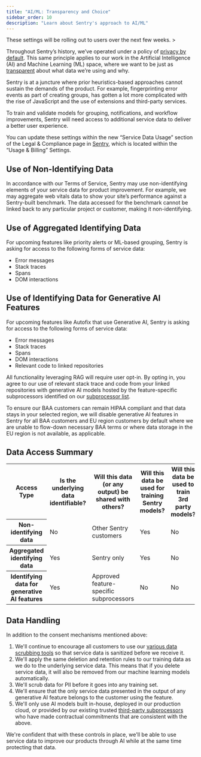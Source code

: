 ```yaml
---
title: "AI/ML: Transparency and Choice"
sidebar_order: 10
description: "Learn about Sentry's approach to AI/ML"
---
```


<Alert>
These settings will be rolling out to users over the next few weeks.
</Alert>>

Throughout Sentry’s history, we’ve operated under a policy of [privacy by default](https://sentry.io/lp/privacy-by-default/). This same principle applies to our work in the Artificial Intelligence (AI) and Machine Learning (ML) space, where we want to be just as [transparent](https://blog.sentry.io/terms-of-service-update/) about what data we’re using and why.

Sentry is at a juncture where prior heuristics-based approaches cannot sustain the demands of the product. For example, fingerprinting error events as part of creating groups, has gotten a lot more complicated with the rise of JavaScript and the use of extensions and third-party services.

To train and validate models for grouping, notifications, and workflow improvements, Sentry will need access to additional service data to deliver a better user experience.

You can update these settings within the new “Service Data Usage” section of the Legal & Compliance page in [Sentry](https://sentry.io/orgredirect/organizations/:orgslug/settings/legal/), which is located within the “Usage & Billing” Settings.

## Use of Non-Identifying Data

In accordance with our Terms of Service, Sentry may use non-identifying elements of your service data for product improvement. For example, we may aggregate web vitals data to show your site’s performance against a Sentry-built benchmark. The data accessed for the benchmark cannot be linked back to any particular project or customer, making it non-identifying.

## Use of Aggregated Identifying Data

For upcoming features like priority alerts or ML-based grouping, Sentry is asking for access to the following forms of service data:

- Error messages
- Stack traces
- Spans
- DOM interactions

## Use of Identifying Data for Generative AI Features

For upcoming features like Autofix that use Generative AI, Sentry is asking for access to the following forms of service data:

- Error messages
- Stack traces
- Spans
- DOM interactions
- Relevant code to linked repositories

All functionality leveraging RAG will require user opt-in. By opting in, you agree to our use of relevant stack trace and code from your linked repositories with generative AI models hosted by the feature-specific subprocessors identified on our [subprocessor list](https://sentry.io/legal/subprocessors/).

To ensure our BAA customers can remain HIPAA compliant and that data stays in your selected region, we will disable generative AI features in Sentry for all BAA customers and EU region customers by default where we are unable to flow-down necessary BAA terms or where data storage in the EU region is not available, as applicable.

## Data Access Summary

<table>
  <tbody>
    <tr>
      <th>Access Type</th>
      <th>Is the underlying data identifiable?</th>
      <th>Will this data (or any output) be shared with others?</th>
      <th>Will this data be used for training Sentry models?</th>
      <th>Will this data be used to train 3rd party models?</th>
    </tr>
    <tr>
      <th>Non-identifying data</th>
      <td>No</td>
      <td>Other Sentry customers</td>
      <td>Yes</td>
      <td>No</td>
    </tr>
    <tr>
      <th>Aggregated identifying data</th>
      <td>Yes</td>
      <td>Sentry only</td>
      <td>Yes</td>
      <td>No</td>
    </tr>
    <tr>
      <th>Identifying data for generative AI features</th>
      <td>Yes</td>
      <td>Approved feature-specific subprocessors</td>
      <td>No</td>
      <td>No</td>
    </tr>
  </tbody>
</table>

## Data Handling

In addition to the consent mechanisms mentioned above:

1. We'll continue to encourage all customers to use our [various data scrubbing tools](https://docs.sentry.io/product/data-management-settings/scrubbing/) so that service data is sanitized before we receive it.
2. We'll apply the same deletion and retention rules to our training data as we do to the underlying service data. This means that if you delete service data, it will also be removed from our machine learning models automatically.
3. We'll scrub data for PII before it goes into any training set.
4. We'll ensure that the only service data presented in the output of any generative AI feature belongs to the customer using the feature.
5. We'll only use AI models built in-house, deployed in our production cloud, or provided by our existing trusted [third-party subprocessors](https://sentry.io/legal/subprocessors/) who have made contractual commitments that are consistent with the above.

We're confident that with these controls in place, we'll be able to use service data to improve our products through AI while at the same time protecting that data.
